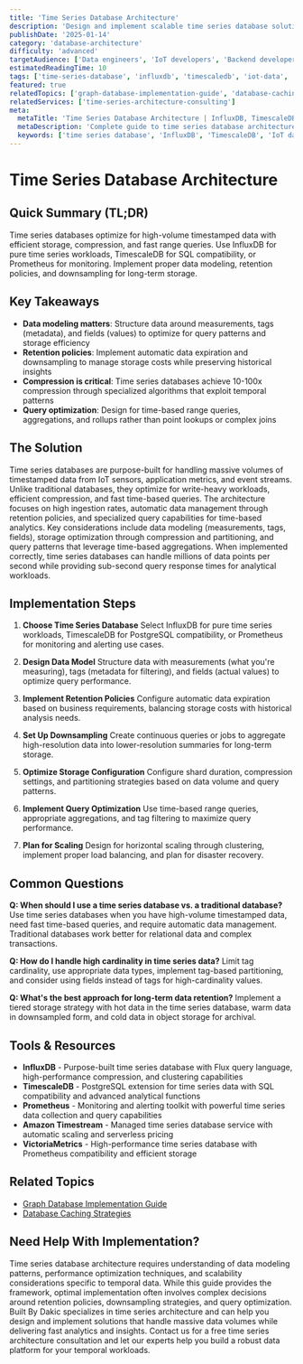 ```yaml
---
title: 'Time Series Database Architecture'
description: 'Design and implement scalable time series database solutions for IoT, analytics, and monitoring workloads using InfluxDB, TimescaleDB, and other specialized technologies.'
publishDate: '2025-01-14'
category: 'database-architecture'
difficulty: 'advanced'
targetAudience: ['Data engineers', 'IoT developers', 'Backend developers']
estimatedReadingTime: 10
tags: ['time-series-database', 'influxdb', 'timescaledb', 'iot-data', 'analytics']
featured: true
relatedTopics: ['graph-database-implementation-guide', 'database-caching-strategies']
relatedServices: ['time-series-architecture-consulting']
meta:
  metaTitle: 'Time Series Database Architecture | InfluxDB, TimescaleDB Guide'
  metaDescription: 'Complete guide to time series database architecture. Learn data modeling, retention policies, and best practices for IoT and analytics workloads.'
  keywords: ['time series database', 'InfluxDB', 'TimescaleDB', 'IoT database', 'analytics architecture']
---
```


# Time Series Database Architecture

## Quick Summary (TL;DR)

Time series databases optimize for high-volume timestamped data with efficient storage, compression, and fast range queries. Use InfluxDB for pure time series workloads, TimescaleDB for SQL compatibility, or Prometheus for monitoring. Implement proper data modeling, retention policies, and downsampling for long-term storage.

## Key Takeaways

- **Data modeling matters**: Structure data around measurements, tags (metadata), and fields (values) to optimize for query patterns and storage efficiency
- **Retention policies**: Implement automatic data expiration and downsampling to manage storage costs while preserving historical insights
- **Compression is critical**: Time series databases achieve 10-100x compression through specialized algorithms that exploit temporal patterns
- **Query optimization**: Design for time-based range queries, aggregations, and rollups rather than point lookups or complex joins

## The Solution

Time series databases are purpose-built for handling massive volumes of timestamped data from IoT sensors, application metrics, and event streams. Unlike traditional databases, they optimize for write-heavy workloads, efficient compression, and fast time-based queries. The architecture focuses on high ingestion rates, automatic data management through retention policies, and specialized query capabilities for time-based analytics. Key considerations include data modeling (measurements, tags, fields), storage optimization through compression and partitioning, and query patterns that leverage time-based aggregations. When implemented correctly, time series databases can handle millions of data points per second while providing sub-second query response times for analytical workloads.

## Implementation Steps

1. **Choose Time Series Database**
   Select InfluxDB for pure time series workloads, TimescaleDB for PostgreSQL compatibility, or Prometheus for monitoring and alerting use cases.

2. **Design Data Model**
   Structure data with measurements (what you're measuring), tags (metadata for filtering), and fields (actual values) to optimize query performance.

3. **Implement Retention Policies**
   Configure automatic data expiration based on business requirements, balancing storage costs with historical analysis needs.

4. **Set Up Downsampling**
   Create continuous queries or jobs to aggregate high-resolution data into lower-resolution summaries for long-term storage.

5. **Optimize Storage Configuration**
   Configure shard duration, compression settings, and partitioning strategies based on data volume and query patterns.

6. **Implement Query Optimization**
   Use time-based range queries, appropriate aggregations, and tag filtering to maximize query performance.

7. **Plan for Scaling**
   Design for horizontal scaling through clustering, implement proper load balancing, and plan for disaster recovery.

## Common Questions

**Q: When should I use a time series database vs. a traditional database?**
Use time series databases when you have high-volume timestamped data, need fast time-based queries, and require automatic data management. Traditional databases work better for relational data and complex transactions.

**Q: How do I handle high cardinality in time series data?**
Limit tag cardinality, use appropriate data types, implement tag-based partitioning, and consider using fields instead of tags for high-cardinality values.

**Q: What's the best approach for long-term data retention?**
Implement a tiered storage strategy with hot data in the time series database, warm data in downsampled form, and cold data in object storage for archival.

## Tools & Resources

- **InfluxDB** - Purpose-built time series database with Flux query language, high-performance compression, and clustering capabilities
- **TimescaleDB** - PostgreSQL extension for time series data with SQL compatibility and advanced analytical functions
- **Prometheus** - Monitoring and alerting toolkit with powerful time series data collection and query capabilities
- **Amazon Timestream** - Managed time series database service with automatic scaling and serverless pricing
- **VictoriaMetrics** - High-performance time series database with Prometheus compatibility and efficient storage

## Related Topics

- [Graph Database Implementation Guide](/topics/graph-database-implementation-guide)
- [Database Caching Strategies](/topics/database-caching-strategies)

## Need Help With Implementation?

Time series database architecture requires understanding of data modeling patterns, performance optimization techniques, and scalability considerations specific to temporal data. While this guide provides the framework, optimal implementation often involves complex decisions around retention policies, downsampling strategies, and query optimization. Built By Dakic specializes in time series architecture and can help you design and implement solutions that handle massive data volumes while delivering fast analytics and insights. Contact us for a free time series architecture consultation and let our experts help you build a robust data platform for your temporal workloads.
